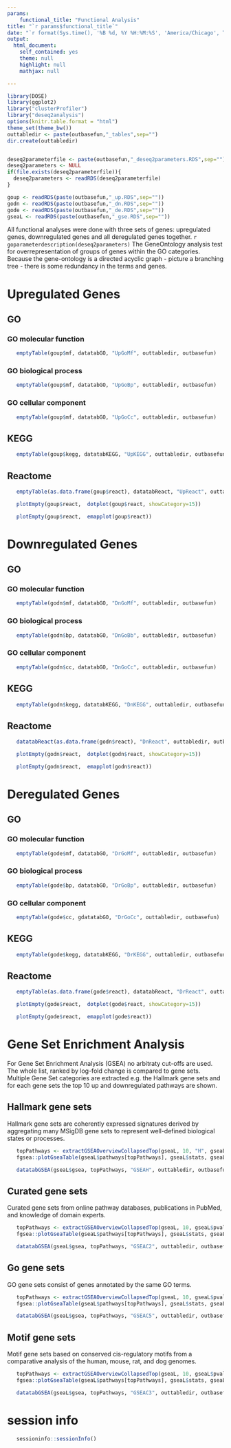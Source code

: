 ```yaml
---
params: 
    functional_title: "Functional Analysis"
title: "`r params$functional_title`"
date: "`r format(Sys.time(), '%B %d, %Y %H:%M:%S', 'America/Chicago', T)`"
output:
  html_document:
    self_contained: yes
    theme: null
    highlight: null
    mathjax: null

---
```



```r
library(DOSE)
library(ggplot2)
library("clusterProfiler")
library("deseq2analysis")
options(knitr.table.format = "html") 
theme_set(theme_bw())
outtabledir <- paste(outbasefun,"_tables",sep="")
dir.create(outtabledir)


deseq2parameterfile <- paste(outbasefun,"_deseq2parameters.RDS",sep="")
deseq2parameters <- NULL
if(file.exists(deseq2parameterfile)){
  deseq2parameters <- readRDS(deseq2parameterfile)
}

goup <- readRDS(paste(outbasefun,"_up.RDS",sep=""))
godn <- readRDS(paste(outbasefun,"_dn.RDS",sep=""))
gode <- readRDS(paste(outbasefun,"_de.RDS",sep=""))
gseaL <- readRDS(paste(outbasefun,"_gse.RDS",sep=""))


```

All functional analyses were done with three sets of genes: upregulated genes, downregulated genes and all deregulated genes together. `r goparameterdescription(deseq2parameters)`
The GeneOntology analysis test for overrepresentation of groups of genes within the GO categories. Because the gene-ontology is a directed acyclic graph - picture a branching tree - there is some redundancy in the terms and genes.


# Upregulated Genes

## GO
### GO molecular function
```r
   emptyTable(goup$mf, datatabGO, "UpGoMf", outtabledir, outbasefun)
```

### GO biological process
```r
   emptyTable(goup$mf, datatabGO, "UpGoBp", outtabledir, outbasefun)
```

### GO cellular component
```r
   emptyTable(goup$mf, datatabGO, "UpGoCc", outtabledir, outbasefun)
```

## KEGG
```r
   emptyTable(goup$kegg, datatabKEGG, "UpKEGG", outtabledir, outbasefun)
```

## Reactome
```r
   emptyTable(as.data.frame(goup$react), datatabReact, "UpReact", outtabledir, outbasefun)
```
```r
   plotEmpty(goup$react,  dotplot(goup$react, showCategory=15))
```
```r
   plotEmpty(goup$react,  emapplot(goup$react))
```


# Downregulated Genes

## GO
### GO molecular function
```r
   emptyTable(godn$mf, datatabGO, "DnGoMf", outtabledir, outbasefun)
```

### GO biological process
```r
   emptyTable(godn$bp, datatabGO, "DnGoBb", outtabledir, outbasefun)
```

### GO cellular component
```r
   emptyTable(godn$cc, datatabGO, "DnGoCc", outtabledir, outbasefun)
```

## KEGG
```r
   emptyTable(godn$kegg, datatabKEGG, "DnKEGG", outtabledir, outbasefun)
```

## Reactome
```r
   datatabReact(as.data.frame(godn$react), "DnReact", outtabledir, outbasefun)
```
```r
   plotEmpty(godn$react,  dotplot(godn$react, showCategory=15))
```
```r
   plotEmpty(godn$react,  emapplot(godn$react))
```


# Deregulated Genes

## GO
### GO molecular function
```r
   emptyTable(gode$mf, datatabGO, "DrGoMf", outtabledir, outbasefun)
```

### GO biological process
```r
   emptyTable(gode$bp, datatabGO, "DrGoBp", outtabledir, outbasefun)
```

### GO cellular component
```r
   emptyTable(gode$cc, gdatatabGO, "DrGoCc", outtabledir, outbasefun)
```

## KEGG
```r
   emptyTable(gode$kegg, datatabKEGG, "DrKEGG", outtabledir, outbasefun)
```

## Reactome
```r
   emptyTable(as.data.frame(gode$react), datatabReact, "DrReact", outtabledir, outbasefun)
```
```r
   plotEmpty(gode$react,  dotplot(gode$react, showCategory=15))
```
```r
   plotEmpty(gode$react,  emapplot(gode$react))
```

# Gene Set Enrichment Analysis
For Gene Set Enrichment Analysis (GSEA) no arbitraty cut-offs are used. The whole list, ranked by log-fold change
is compared to gene sets. Multiple Gene Set categories are extracted e.g. the Hallmark gene sets and for each
gene sets the top 10 up and downregulated pathways are shown.

## Hallmark gene sets

Hallmark gene sets  are coherently expressed signatures derived by aggregating many MSigDB gene sets to represent well-defined biological states or processes.

```r
   topPathways <- extractGSEAOverviewCollapsedTop(gseaL, 10, "H", gseaL$pvalGo) 
   fgsea::plotGseaTable(gseaL$pathways[topPathways], gseaL$stats, gseaL$gsea, gseaParam = 0.5)
```
```r
   datatabGSEA(gseaL$gsea, topPathways, "GSEAH", outtabledir, outbasefun)       
```


## Curated gene sets
Curated gene sets from online pathway databases, publications in PubMed, and knowledge of domain experts.

```r
   topPathways <- extractGSEAOverviewCollapsedTop(gseaL, 10, gseaL$pvalGo, "C2")
   fgsea::plotGseaTable(gseaL$pathways[topPathways], gseaL$stats, gseaL$gsea, gseaParam = 0.5)
```

```r
   datatabGSEA(gseaL$gsea, topPathways, "GSEAC2", outtabledir, outbasefun)
```

## Go gene sets
GO gene sets  consist of genes annotated by the same GO terms.

```r
   topPathways <- extractGSEAOverviewCollapsedTop(gseaL, 10, gseaL$pvalGo, "C5")
   fgsea::plotGseaTable(gseaL$pathways[topPathways], gseaL$stats, gseaL$gsea, gseaParam = 0.5)
```

```r
   datatabGSEA(gseaL$gsea, topPathways, "GSEAC5", outtabledir, outbasefun)
```

## Motif gene sets
Motif gene sets based on conserved cis-regulatory motifs from a comparative analysis of the human, mouse, rat, and dog genomes.

```r
   topPathways <- extractGSEAOverviewCollapsedTop(gseaL, 10, gseaL$pvalGo, "C3")
   fgsea::plotGseaTable(gseaL$pathways[topPathways], gseaL$stats, gseaL$gsea, gseaParam = 0.5)
```

```r
   datatabGSEA(gseaL$gsea, topPathways, "GSEAC3", outtabledir, outbasefun)
```

# session info
```r
   sessioninfo::sessionInfo()
```






